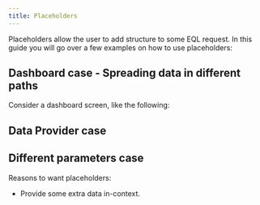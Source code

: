 ```yaml
---
title: Placeholders
---
```


Placeholders allow the user to add structure to some EQL request. In this guide you will
go over a few examples on how to use placeholders:

## Dashboard case - Spreading data in different paths

Consider a dashboard screen, like the following:



## Data Provider case

## Different parameters case



Reasons to want placeholders:

- Provide some extra data in-context.
